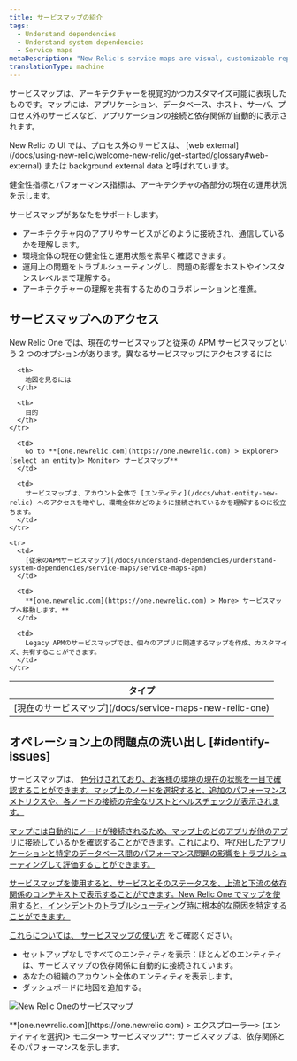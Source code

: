 ```yaml
---
title: サービスマップの紹介
tags:
  - Understand dependencies
  - Understand system dependencies
  - Service maps
metaDescription: "New Relic's service maps are visual, customizable representations of your application architecture."
translationType: machine
---
```


サービスマップは、アーキテクチャーを視覚的かつカスタマイズ可能に表現したものです。マップには、アプリケーション、データベース、ホスト、サーバ、プロセス外のサービスなど、アプリケーションの接続と依存関係が自動的に表示されます。

<Callout variant="tip">
  New Relic の UI では、プロセス外のサービスは、 [web
  external](/docs/using-new-relic/welcome-new-relic/get-started/glossary#web-external)
  または background external data と呼ばれています。
</Callout>

健全性指標とパフォーマンス指標は、アーキテクチャの各部分の現在の運用状況を示します。

サービスマップがあなたをサポートします。

- アーキテクチャ内のアプリやサービスがどのように接続され、通信しているかを理解します。
- 環境全体の現在の健全性と運用状態を素早く確認できます。
- 運用上の問題をトラブルシューティングし、問題の影響をホストやインスタンスレベルまで理解する。
- アーキテクチャーの理解を共有するためのコラボレーションと推進。

## サービスマップへのアクセス

New Relic One では、現在のサービスマップと従来の APM サービスマップという 2 つのオプションがあります。異なるサービスマップにアクセスするには

<table>
  <thead>
    <tr>
      <th style={{ width: "150px" }}>
        タイプ
      </th>

      <th>
        地図を見るには
      </th>

      <th>
        目的
      </th>
    </tr>

  </thead>

  <tbody>
    <tr>
      <td>
        [現在のサービスマップ](/docs/service-maps-new-relic-one)
      </td>

      <td>
        Go to **[one.newrelic.com](https://one.newrelic.com) > Explorer> (select an entity)> Monitor> サービスマップ**
      </td>

      <td>
        サービスマップは、アカウント全体で [エンティティ](/docs/what-entity-new-relic) へのアクセスを増やし、環境全体がどのように接続されているかを理解するのに役立ちます。
      </td>
    </tr>

    <tr>
      <td>
        [従来のAPMサービスマップ](/docs/understand-dependencies/understand-system-dependencies/service-maps/service-maps-apm)
      </td>

      <td>
        **[one.newrelic.com](https://one.newrelic.com) > More> サービスマップへ移動します。**
      </td>

      <td>
        Legacy APMのサービスマップでは、個々のアプリに関連するマップを作成、カスタマイズ、共有することができます。
      </td>
    </tr>

  </tbody>
</table>

## オペレーション上の問題点の洗い出し [#identify-issues]

サービスマップは、 [色分けされており、お客様の環境の現在の状態を一目で確認することができます。マップ上のノードを選択すると、追加のパフォーマンスメトリクスや、各ノードの接続の完全なリストとヘルスチェックが表示されます。](/docs/understand-dependencies/understand-system-dependencies/service-maps/service-maps-new-relic-one#alerts)

[マップには自動的にノードが接続されるため、マップ上のどのアプリが他のアプリに接続しているかを確認することができます。これにより、呼び出したアプリケーションと特定のデータベース間のパフォーマンス問題の影響をトラブルシューティングして評価することができます。](/docs/understand-dependencies/understand-system-dependencies/service-maps/service-maps-new-relic-one#alerts)

[サービスマップを使用すると、サービスとそのステータスを、上流と下流の依存関係のコンテキストで表示することができます。New Relic One でマップを使用すると、インシデントのトラブルシューティング時に根本的な原因を特定することができます。](/docs/understand-dependencies/understand-system-dependencies/service-maps/service-maps-new-relic-one#alerts)

[これらについては、 ](/docs/understand-dependencies/understand-system-dependencies/service-maps/service-maps-new-relic-one#alerts)[サービスマップの使い方](/docs/understand-dependencies/understand-system-dependencies/service-maps/service-maps-new-relic-one) をご確認ください。

- セットアップなしですべてのエンティティを表示：ほとんどのエンティティは、サービスマップの依存関係に自動的に接続されています。
- あなたの組織のアカウント全体のエンティティを表示します。
- ダッシュボードに地図を追加する。

![New Relic Oneのサービスマップ](src/images/NR1_service_maps.png 'NR1_service_maps.png')

<figcaption>
  **[one.newrelic.com](https://one.newrelic.com) > エクスプローラー>
  (エンティティを選択)> モニター> サービスマップ**:
  サービスマップは、依存関係とそのパフォーマンスを示します。
</figcaption>

